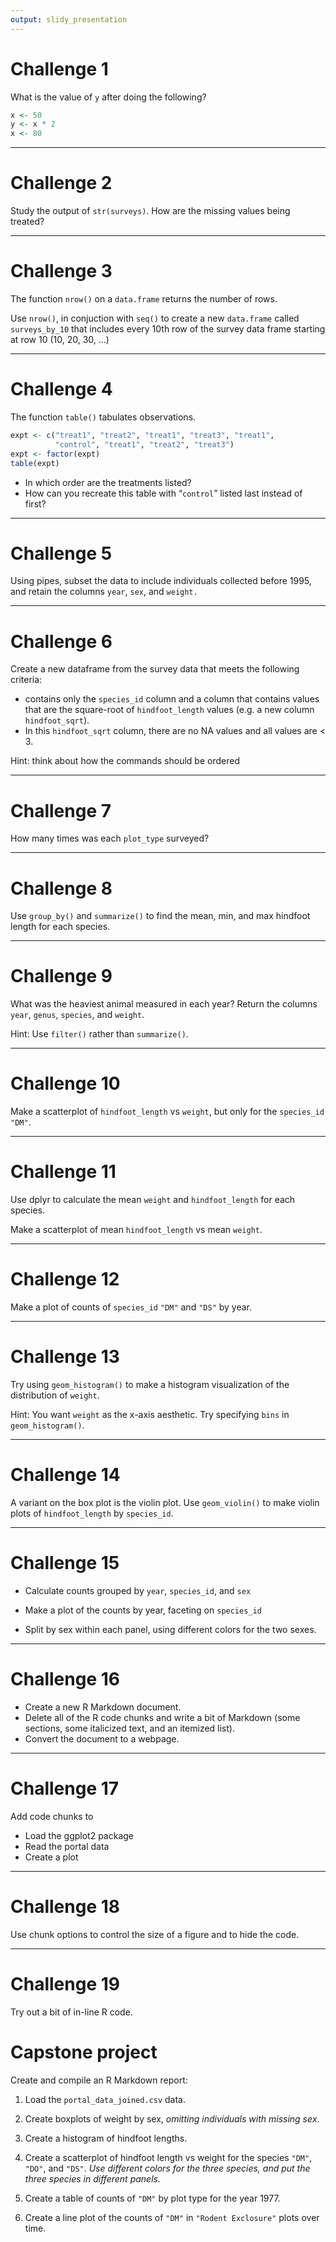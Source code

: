 ```yaml
---
output: slidy_presentation
---
```


# Challenge 1


What is the value of `y` after doing the following?

```r
x <- 50
y <- x * 2
x <- 80
```


---

# Challenge 2


Study the output of `str(surveys)`. How are the missing values being treated?


---

# Challenge 3


The function `nrow()` on a `data.frame` returns the number of rows.

Use `nrow()`, in conjuction with `seq()` to create a new `data.frame` called
`surveys_by_10` that includes every 10th row of the survey data frame
starting at row 10 (10, 20, 30, ...)


---

# Challenge 4


The function `table()` tabulates observations.

```r
expt <- c("treat1", "treat2", "treat1", "treat3", "treat1",
          "control", "treat1", "treat2", "treat3")
expt <- factor(expt)
table(expt)
```

* In which order are the treatments listed?
* How can you recreate this table with "`control`" listed last instead
of first?


---

# Challenge 5


Using pipes, subset the data to include individuals collected before 1995,
and retain the columns `year`, `sex`, and `weight.`


---

# Challenge 6


Create a new dataframe from the survey data that meets the following
criteria:

- contains only the `species_id` column and a column that contains
values that are the square-root of `hindfoot_length` values (e.g. a new column
`hindfoot_sqrt`).
- In this `hindfoot_sqrt` column, there are no NA values
and all values are < 3.

Hint: think about how the commands should be ordered


---

# Challenge 7


How many times was each `plot_type` surveyed?


---

# Challenge 8


Use `group_by()` and `summarize()` to find the mean, min, and max hindfoot
length for each species.


---

# Challenge 9


What was the heaviest animal measured in each year? Return the columns `year`,
`genus`, `species`, and `weight`.

Hint: Use `filter()` rather than `summarize()`.


---

# Challenge 10


Make a scatterplot of `hindfoot_length` vs `weight`, but only for the
`species_id` `"DM"`.


---

# Challenge 11


Use dplyr to calculate the mean `weight` and `hindfoot_length`
for each species.

Make a scatterplot of mean `hindfoot_length` vs mean `weight`.


---

# Challenge 12


Make a plot of counts of `species_id` `"DM"` and `"DS"` by year.


---

# Challenge 13


Try using `geom_histogram()` to make a histogram visualization of the
distribution of `weight`.

Hint: You want `weight` as the x-axis aesthetic. Try specifying `bins`
in `geom_histogram()`.


---

# Challenge 14


A variant on the box plot is the violin plot. Use `geom_violin()` to
make violin plots of `hindfoot_length` by `species_id`.


---

# Challenge 15


- Calculate counts grouped by `year`, `species_id`, and `sex`

- Make a plot of the counts by year, faceting on `species_id`

- Split by sex within each panel, using different colors for the two sexes.


---

# Challenge 16


- Create a new R Markdown document.
- Delete all of the R code chunks and write a bit of Markdown (some sections, some italicized
text, and an itemized list).
- Convert the document to a webpage.


---

# Challenge 17


Add code chunks to

- Load the ggplot2 package
- Read the portal data
- Create a plot


---

# Challenge 18


Use chunk options to control the size of a figure and to hide the
code.


---

# Challenge 19


Try out a bit of in-line R code.



# Capstone project

Create and compile an R Markdown report:

1. Load the `portal_data_joined.csv` data.

2. Create boxplots of weight by sex, _omitting individuals with
missing sex_.

3. Create a histogram of hindfoot lengths.

4. Create a scatterplot of hindfoot length vs weight for the species
`"DM"`, `"DO"`, and `"DS"`. _Use different colors for the three
species, and put the three species in different panels._

5. Create a table of counts of `"DM"` by plot type for the year 1977.

6. Create a line plot of the counts of `"DM"` in `"Rodent Exclosure"` plots over time.
